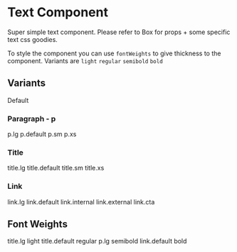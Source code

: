 
<Meta title="Components/Text" component={Text} />

# Text Component

Super simple text component. Please refer to Box for props + some specific text css goodies.

To style the component you can use `fontWeights` to give thickness to the component.
Variants are `light` `regular` `semibold` `bold`

## Variants

<Canvas>
  <Story name="default">
    <Text>Default</Text>
  </Story>
</Canvas>

### Paragraph - p

<Canvas>
  <Story name="p.lg">
    <Text variant="p.lg">p.lg</Text>
  </Story>
  <Story name="p">
    <Text variant="p.default">p.default</Text>
  </Story>
  <Story name="p.sm">
    <Text variant="p.sm">p.sm</Text>
  </Story>
  <Story name="p.xs">
    <Text variant="p.xs">p.xs</Text>
  </Story>
</Canvas>

### Title

<Canvas>
  <Story name="title.lg">
    <Text variant="title.lg">title.lg</Text>
  </Story>
  <Story name="title">
    <Text variant="title.default">title.default</Text>
  </Story>
  <Story name="title.sm">
    <Text variant="title.sm">title.sm</Text>
  </Story>
  <Story name="title.xs">
    <Text variant="title.xs">title.xs</Text>
  </Story>
</Canvas>

### Link

<Canvas>
  <Story name="link.lg">
    <Text variant="link.lg">link.lg</Text>
  </Story>
  <Story name="link.default">
    <Text variant="link.default">link.default</Text>
  </Story>
  <Story name="link.internal">
    <Text variant="link.internal">link.internal</Text>
  </Story>
  <Story name="link.external">
    <Text variant="link.external">link.external</Text>
  </Story>
  <Story name="link.cta">
    <Text variant="link.cta">link.cta</Text>
  </Story>
</Canvas>

## Font Weights

<Canvas>
  <Story name="title-lg thin">
    <Text variant="title.lg" fontWeight="light">
      title.lg light
    </Text>
  </Story>
  <Story name="title-thin">
    <Text variant="title.default" fontWeight="regular">
      title.default regular
    </Text>
  </Story>
  <Story name="p-bold">
    <Text variant="p.lg" fontWeight="semibold">
      p.lg semibold
    </Text>
  </Story>
  <Story name="link">
    <Text variant="link.default" fontWeight="bold">
      link.default bold
    </Text>
  </Story>
</Canvas>

<ArgsTable of={Text} />
